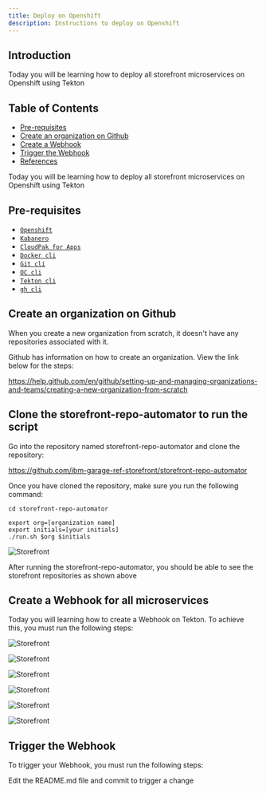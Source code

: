 ```yaml
---
title: Deploy on Openshift
description: Instructions to deploy on Openshift
---
```


## Introduction
Today you will be learning how to deploy all storefront microservices on Openshift using Tekton

## Table of Contents
  * [Pre-requisites](#pre-requisites)
  * [Create an organization on Github](#create-an-organization-on-Github)
  * [Create a Webhook](#Create-a-Webhook-for-all-microservices)
  * [Trigger the Webhook](#trigger-the-webhook)
  * [References](#references)


Today you will be learning how to deploy all storefront microservices on Openshift using Tekton

## Pre-requisites 

+ [`Openshift`](https://docs.openshift.com/container-platform/4.3/welcome/index.html)
+ [`Kabanero`](https://kabanero.io/)
+ [`CloudPak for Apps`](https://www.ibm.com/cloud/cloud-pak-for-applications)
+ [`Docker cli`](https://docs.docker.com/docker-for-mac/install/)
+ [`Git cli`](https://git-scm.com/downloads)
+ [`OC cli`](https://docs.openshift.com/container-platform/4.3/welcome/index.html)
+ [`Tekton cli`](https://github.com/tektoncd/cli)
+ [`gh cli`](https://cli.github.com/)

## Create an organization on Github

When you create a new organization from scratch, it doesn't have any repositories associated with it.

Github has information on how to create an organization. View the link below for the steps:

https://help.github.com/en/github/setting-up-and-managing-organizations-and-teams/creating-a-new-organization-from-scratch
## Clone the storefront-repo-automator to run the script  

Go into the repository named storefront-repo-automator and clone the repository: 

https://github.com/ibm-garage-ref-storefront/storefront-repo-automator

Once you have cloned the repository, make sure you run the following command: 

``` shell
cd storefront-repo-automator
```

```shell
export org=[organization name]
export initials=[your initials]
./run.sh $org $initials
```
![Storefront](../../images/storefront-organization.png)

After running the storefront-repo-automator, you should be able to see the storefront repositories as shown above
## Create a Webhook for all microservices
Today you will learning how to create a Webhook on Tekton. To achieve this, you must run the following steps:

![Storefront](../../images/creating-webhook-step1.png)

![Storefront](../../images/creating-webhook-step2.png)

![Storefront](../../images/creating-webhook-step3.png)

![Storefront](../../images/creating-webhook-step6.png)

![Storefront](../../images/creating-webhook-step4.png)

![Storefront](../../images/creating-webhook-step5.png)


## Trigger the Webhook
To trigger your Webhook, you must run the following steps:

Edit the README.md file and commit to trigger a change
